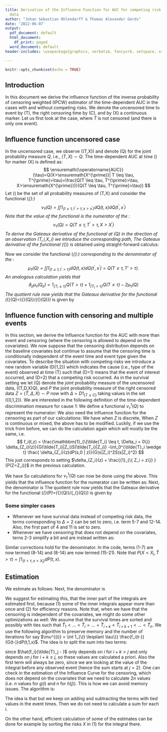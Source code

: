 ```yaml
---
title: Derivation of the Influence Function for AUC for competing risk data and survival
  data
author: "Johan Sebastian Ohlendorff & Thomas Alexander Gerds"
date: '2022-06-07'
output:
  pdf_document: default
  html_document:
    df_print: paged
  word_document: default
header-includes: \usepackage{graphicx, verbatim, fancyvrb, setspace, xspace, colortbl, longtable, amsmath, caption, xfrac, float, mathabx,bbm,algorithm2e}

---
```


```r
knitr::opts_chunk$set(echo = TRUE)
```

\newcommand{\Xj}{\ensuremath{X^{\prime}}}
\newcommand{\xj}{\ensuremath{x^{\prime}}}
\newcommand{\AUC}{\ensuremath{\operatorname{AUC}}}
\newcommand{\Brier}{\ensuremath{\operatorname{Brier}}}
\newcommand{\survtau}{\ensuremath{\tilde S(\tau)}}
\newcommand{\hatsurvtau}{\ensuremath{\hat{\tilde{S}}(\tau)}}
\newcommand{\Htau}{\ensuremath{H(\tau)}}
\newcommand{\hatHtau}{\ensuremath{\hat H^{(i)}(\tau)}}

\newcommand{\Utau}{\ensuremath{U(\tau)}}
\newcommand{\hatUtau}{\ensuremath{\hat U^{(i)}(\tau)}}
\newcommand{\Vtau}{\ensuremath{V(\tau)}}
\newcommand{\hatVtau}{\ensuremath{\hat V^{(i)}(\tau)}}
\newcommand{\Wtau}{\ensuremath{W(\tau)}}
\newcommand{\hatWtau}{\ensuremath{\hat W^{(i)}(\tau)}}
\newcommand{\margprob}{\ensuremath{F}}
\newcommand{\hatmargprob}{\ensuremath{\hat{F}}}
\newcommand{\Zi}{\ensuremath{Z_i}}
\newcommand{\emp}{\ensuremath{I\negthickspace P_n}}
\newcommand{\ifauc}{\ensuremath{\mathrm{IF}_{\mathrm{AUC}}}}
\newcommand{\hatifauc}{\ensuremath{\mathrm{\widehat{IF}}_{\mathrm{AUC}}}}
\newcommand{\ifnu}{\ensuremath{\mathrm{IF}_{\nu}}}
\newcommand{\ifnuc}{\ensuremath{\mathrm{IF}^1_{\nu}}}
\newcommand{\hatifnu}{\ensuremath{\mathrm{\widehat{IF}}_{\nu}}}
\newcommand{\hatifnuc}{\ensuremath{\mathrm{\widehat{IF}}^1_{\nu}}}
\newcommand{\ifmu}{\ensuremath{\mathrm{IF}_{\mu}}}
\newcommand{\hatifmu}{\ensuremath{\mathrm{\widehat{IF}}_{\mu}}}
\newcommand{\ifmuc}{\ensuremath{\mathrm{IF}^1_{\mu}}}
\newcommand{\hatifmuc}{\ensuremath{\mathrm{\widehat{IF}}^1_{\mu}}}

## Introduction 

In this document we derive the influence function of the inverse
probability of censoring weighted (IPCW) estimator of the
time-dependent AUC in the cases with and without competing risks. We
denote the uncensored time to event by \(T\), the right censoring time
by \(C\), and by \(X\) a continuous marker. Let us first look at the case, where $T$ is not censored (and there is only one event).

##  Influence function uncensored case

In the uncensored case, we observe \((T,X)\) and denote \(Q\) for the
joint probability measure $Q$, i.e., $(T,X) \sim Q$.
The time-dependent AUC at
time \(\tau\) for marker \(X\)  is defined as:
$$
\AUC(\tau)=Q(X>\Xj | T \leq \tau, T^{\prime}>\tau)=\frac{Q(T \leq \tau,
  T^{\prime}>\tau, X>\Xj)}{Q(T \leq \tau,
  T^{\prime}>\tau)}
$$
Let \(\mathcal{Q}\) be the set of all probability measures of \(T,X\)
and consider the functional \(\nu_{\tau}:\mathcal{Q}\to [0,1]\)
$$
\nu_{\tau}(Q)=\int \int 1_{\{t \leq \tau, t^{\prime}>\tau, x>\xj\}} d Q(t, x) d Q (t^{\prime}, \xj)
$$
Note that the value of the functional is the numerator of the \AUC:
$$
\nu_{\tau}(Q)=Q(T \leq \tau, T^{\prime}>\tau, X>\Xj)
$$
To derive the Gateaux derivative of the functional at \(Q\) in the
direction of an observation \(T_i,X_i\) we introduce the corresponding
path,
\begin{align*}
Q_{\varepsilon}^{i}=Q+\varepsilon\left\{\delta_{\left\{T_{i},
      X_i\right\}}-Q\right\}.
\intertext{and the following short notation
$\partial_{\varepsilon}=\left.\frac{\partial}{\partial
  \varepsilon}\right|_{\varepsilon=0}$ to obtain the directional derivative:}
 \partial_{\varepsilon} Q_{\varepsilon}^{i}=\delta_{\left\{T_{i}, X_i\right\}}-Q.
\end{align*}
The Gateaux derivative of the functional \(\nu_{\tau}\) is obtained
using straight-forward calculus:
\begin{align*}
  \partial_{\varepsilon} \nu_{\tau}(Q_{\varepsilon})&=\int \int 1_{\{t \leq \tau, t^{\prime}>\tau, x>\xj\}} \partial_{\varepsilon} Q_{\varepsilon}^{i} (t,x) d Q (t^{\prime}, \xj)\\
                                                      &\quad + \int \int 1_{\{t \leq \tau, t^{\prime}>\tau, x>\xj\}} d Q(t, x) \partial_{\varepsilon} Q_{\varepsilon}^{i} (t^{\prime}, \xj) \\
&= \int \int 1_{\{t \leq \tau, t^{\prime}>\tau, x>\xj\}} d[\delta_{\left\{T_{i}, X_i\right\}}-Q] (t,x) d Q (t^{\prime}, \xj) \\
                                                      &\quad + \int \int 1_{\{t \leq \tau, t^{\prime}>\tau, x>\xj\}} d Q(t, x) d [\delta_{\left\{T_{i}, X_i\right\}}-Q](t^{\prime}, \xj) \\
&= \int_{-\infty}^\infty \int_{0}^{\tau} Q(T>\tau, X<x) d\left[\delta_{\left\{T_{i}, X_i\right\}}-Q\right](t,x)\\
                                                      &\quad +\int_{-\infty}^\infty \int_{\tau}^{\infty}  Q\left(T \leqslant \tau, X>\xj\right) d\left[\delta_{\left\{T_{i}, X_i\right\}}-Q\right](t',x')\\
&=1_{\left\{T_{i} \leqslant \tau\right\}} Q\left(T>\tau, X<X_{i}\right) +1_{\left\{T_{i}>\tau\right\}} Q\left(T \leqslant \tau, X>X_{i}\right)-2\nu_{\tau}(Q).
\end{align*}

Now we consider the functional \(\mu_{\tau}:\mathcal{Q}\to [0,1]\)
corresponding to the denominator of the \AUC:
$$
\mu_{\tau}(Q)=\int \int 1_{\{t \leq \tau, t^{\prime}>\tau\}} d Q(t, x) d Q (t^{\prime}, \xj)=Q(T \leq \tau, T' > \tau).
$$
An analogous calculation yields that
$$
\partial_{\varepsilon} \mu_{\tau}(Q_{\varepsilon}) = 1_{\left\{T_{i} \leqslant \tau\right\}} Q\left(T>\tau\right)+1_{\left\{T_{i}>\tau\right\}} Q\left(T \leqslant \tau\right)-2\mu_{\tau}(Q)
$$
The quotient rule now yields that the Gateaux
derivative for the functional
\(\AUC_{\tau}(Q)={\nu_{\tau}(Q)}/{\mu_{\tau}(Q)}\) is given by
\begin{align*}
 &IF_{\AUC}(T_i,X_i;\tau) =  (\mu_{\tau}(Q))^{-2}\\
                                             &\quad \left[1_{\left\{T_{i} \leqslant \tau\right\}} (Q\left(T>\tau, X<X_{i}\right)\mu_{\tau}(Q)-Q(T > \tau) \nu_{\tau}(Q))\right.\\
  &\quad \left. +1_{\left\{T_{i}>\tau\right\}} (Q\left(T \leqslant \tau, X>X_{i}\right)\mu_{\tau}(Q) - \nu_{\tau}(Q)Q(T\leq \tau))\right].
\end{align*}

## Influence function with censoring and multiple events

In this section, we derive the Influence function for the AUC with more than event and censoring (where the censoring is allowed to depend on the covariates). We now suppose that the censoring distribution depends on the baseline
covariates but continue to assume that the censoring time is
conditionally independent of the event time and event type given the
covariates. To describe the situation with competing risks we introduce a new
random variable \(D\in\{1,2\}\) which indicates the cause (i.e., type
of the event) observed at time \(T\) such that \(D=1\) means that the
event of interest occurred, and \(D=2\) that a competing risk
occurred. As in the survival setting we let \(Q\) denote the joint
probability measure of the uncensored data, \((T,D,X)\sim Q\), and $P$
the joint probability measure of the right censored data
$Z=(\tilde{T},\Delta,X) \sim P$ now with $\Delta=D 1_{\{T \leq C\}}$
taking values in the set \(\{0,1,2\}\). We are interested in the
following definition of the time-dependent discrimination measure for
cause 1:
\begin{align*}
\AUC^1(\tau)&=Q(X_i > X_j \mid T_i\leq \tau, D_i = 1, (T_j > \tau \cup D_j = 2 ))\\
&=\frac{Q(X_i > X_j, T_i\leq \tau, D_i = 1, (T_j > \tau \cup D_j = 2 ))}{Q(T_i\leq \tau, D_i = 1, (T_j > \tau \cup D_j = 2 ))}
\end{align*}
We define a functional $\nu^{1}_{\tau}(Q)$ to represent the numerator:
\begin{align*}
\nu^{1}_{\tau}(Q) &= \iint 1_{\{x > x', t \leqslant \tau, d = 1, ( t^{\prime}>\tau \cup d' = 2)\}} d Q(t, d, x) d Q\left(t^{\prime}, d', \xj\right) \nonumber\\
&= \iint 1_{\{x > x', t \leqslant \tau, ( t^{\prime}>\tau \cup d' = 2)\}} d Q(t, 1, x) d Q\left(t^{\prime}, d', \xj\right)
\psi^{1}_{\tau}(P)  \nonumber\\
&= \iint 1_{\{x > x', t \leqslant \tau,t^{\prime}>\tau\}} + 1_{\{ x > x', t \leqslant \tau, t' \leqslant \tau, d' = 2)\}} d Q(t, 1, x) d Q\left(t^{\prime}, d', \xj\right) \nonumber\\
  &= \iint 1_{\{x > x', t \leqslant \tau,t^{\prime}>\tau\}} dQ(t, 1, x) d Q\left(t^{\prime}, d', \xj\right) \nonumber\\
  &\quad +  \iint 1_{\{ x > x', t \leqslant \tau, t' \leqslant \tau \}} d Q(t, 1, x) d Q\left(t^{\prime}, 2, \xj\right) \nonumber\\
  &= \sum_{\delta^{\prime}=0,1,2} \iint 1_{\{x > x', t \leqslant \tau,  t^{\prime}>\tau\}} \frac{d P(t, 1, x)}{G(t- | x)} \frac{d P\left(t^{\prime}, \delta^{\prime}, \xj\right)}{G\left(\tau | x' \right)} \label{eq:cr-part1-numerator}\\
  &\quad + \iint 1_{\{ x > x', t \leqslant \tau, t' \leqslant \tau \}} \frac{d P(t, 1, x)}{G(t-|x)} \frac{d P(t', 2, x')}{G(t'- | x')}
\end{align*}
We also need the influence function for the censoring as part of our calculations:
\begin{align*}
\kappa_{t,z}(P_{\varepsilon}^i) &= \exp(-\int_0^t \frac{dP_{\varepsilon}(s,0|z)}{P_\varepsilon(\tilde{T} > s|Z=z)}) \\
\partial_{\varepsilon} P_{\varepsilon}(\tilde{T} >s , Z=z) &= \mathbbm{1}_{\{\tilde{T}_i > s, Z_i = z\}}-P(\tilde{T} > s, Z = z) \\
\partial_{\varepsilon} P_{\varepsilon}(\tilde{T} \leq s, \Delta=0, Z=z) &= \mathbbm{1}_{\{\tilde{T}_i \leq s,\Delta_i=0, Z_i = z\}}-P(\tilde{T} \leq s, \Delta=0, Z = z)
\end{align*}
We have when $Z$ is discrete,
\begin{align*}
  &\partial_{\varepsilon} \left[\int_0^t \frac{dP_{\varepsilon}(s,0|z)}{P_\varepsilon(\tilde{T} > s|Z=z)}\right]\\
  &=\int_0^t \frac{\partial_{\varepsilon} dP_{\varepsilon}(s,0,z)P(\tilde{T}_i > s,Z_i=z)}{P(\tilde{T} > s,Z_i=z)^2}
     -\frac{dP(s,0,z)\partial_{\varepsilon} P_\varepsilon(\tilde{T} >s, Z_i=z)}{P(\tilde{T} > s,Z_i=z)^2}\\
  &= \int_0^t \frac{ (d\mathbbm{1}_{\{\tilde{T}_i \leq s,\Delta_i=0, Z_i = z\}}-dP(s,0,z)) P(\tilde{T} > s,Z_i=z)}{P(\tilde{T} > s,Z=z)^2}\\
  &\quad -\frac{dP(s,0,z) (\mathbbm{1}_{\{\tilde{T}_i > s, Z_i = z\}}-P(\tilde{T} > s, Z = z))}{P(\tilde{T} > s,Z=z)^2}\\
  &= \int_0^t \frac{ d\mathbbm{1}_{\{\tilde{T}_i \leq s,\Delta_i=0, Z_i = z\}} P(\tilde{T} > s,Z=z)-dP(s,0,z) \mathbbm{1}_{\{\tilde{T}_i > s, Z_i = z\}}}{P(\tilde{T} > s,Z=z)^2}\\
  &= \frac{\mathbbm{1}_{\{\tilde{T_i} \leq t, \Delta_i = 0, Z_i = z\}}}{P(\tilde{T} > \tilde{T}_i,Z=Z_i)} -\int_0^t \frac{\mathbbm{1}_{\{\tilde{T}_i > s, Z_i = z\}} dP(s,0,z) }{P(\tilde{T} > s,Z=z)^2}\\
  &= \frac{\mathbbm{1}_{\{\tilde{T_i} \leq t, \Delta_i = 0, Z_i = z\}}}{G(\tilde{T_i}|Z_i)S(\tilde{T_i}|Z_i)P(Z=Z_i)} -\int_0^{\tilde{T}_i \wedge t} \frac{ \mathbbm{1}_{\{ Z_i = z\} }dP(s,0,z)}{G(s|Z_i)^2S(s|Z_i)^2 P(Z=Z_i)^2}\\
  &:= f_i(t,z)
\end{align*}
When $Z$ is continuous or mixed, the above has to be modified. Luckily, if we use the trick from before, we can do the calculation again which will mostly be the same, i.e.
$$
 f_i(t,z) = \frac{\mathbbm{1}_{\{\tilde{T_i} \leq t, \Delta_i = 0\}} \delta_{Z_i}(z)}{G(\tilde{T_i}|Z_i)S(\tilde{T_i}|Z_i)} -\int_0^{\tilde{T}_i \wedge t} \frac{ \delta_{Z_i}(z)dP(s,0 | z)}{G(s|Z_i)^2S(s|Z_i)^2}
$$
This just corresponds to setting $\delta_{Z_i}(z) = \frac{{1}_{\{ Z_i = z\}} }{P(Z=Z_i)}$ in the previous calculation.

We have
\begin{align*}
	\partial_{\varepsilon} \left[ \frac{d P_{\varepsilon}\left(t, \delta, x\right)}{\kappa(P_{\varepsilon})\left( s\right)}  \right] &=\frac{d(\delta_{\left\{\tilde{T}_{i}, \Delta_i,X_i\right\}})(t, \delta, x)+dP(t,\delta,x)\left[f_i(s,x)-1\right]}{G(s|x)} 
\end{align*}
So calculations for $\nu_\tau^1 (Q)$ can now be done using the above. This yields that the influence function for the numerator can be written as:
\begin{align}
	\ifnu(\Zi;\tau) &= \frac{1_{\{\tilde{T}_i \leqslant \tau, \Delta_i = 1\}}}{G(\tilde{T_i}- | X_i)}\int  1_{\{X_i > x', t^{\prime}>\tau\}} \frac{dP(t' , x')}{G(\tau | x')} \\
	&+\int 1_{\{t \leqslant \tau\}} \int  1_{\{x > x', t^{\prime}>\tau\}} \frac{dP(t', x')}{G(\tau | x')} \frac{\left[f_i(t-,x)-1\right]dP(t,1,x)}{G(t- | x)}  \\
	&+ \iint 1_{\{x' < x, t \leqslant \tau\}}  \frac{ d P (t, 1, x)}{G(t- | x)} \frac{1_{\{t^{\prime}>\tau\}}\left[f_i(\tau,x')-1\right]dP(t',x')}{G(\tau | x')}  \\
	&+ \left(\frac{1_{ \{ \tilde{T_i} \leq \tau, \Delta_i = 2\}} }{G(\tilde{T_i} - | X_i)} +  \frac{1_{ \{ \tilde{T_i} > \tau \}} }{G(\tau | X_i )}\right) \int 1_{\{X_i<x, t \leqslant \tau\}}  \frac{ d P (t, 1, x)}{G(t- | x)}\\
	&+ \iint 1_{\{x' < x, t \leqslant \tau\}} \frac{ d P (t, 1, x)}{G(t- | x)} 1_{\{t^{\prime} \leqslant \tau\}}(f_i(t'-,x')-1) \frac{dP(t',2,x') }{G(t'- | x')} \\
	&+ \frac{1_{\{\tilde{T}_{i} \leqslant \tau, \Delta_i = 1\}}}{G(\tilde{T}_{i}- | X_i)}\int 1_{\{X_i > x', t^{\prime} \leqslant \tau\}}  \frac{d P\left(t^{\prime},2, \xj\right)}{G(t'- | x')} \\
	&+ \iint 1_{\{x > x', t^{\prime} \leqslant \tau\}}  \frac{d P\left(t^{\prime},2, \xj\right)}{G(t'- |x')}  1_{\{t \leqslant \tau\}}\frac{\left[f_i(t-,x)-1\right]dP(t,1,x)}{G(t-| x)}
\end{align}
Next, the denominator is
\begin{align}
	\ifmu(\Zi;\tau) &= \frac{1_{\{\tilde{T}_i \leqslant \tau, \Delta_i = 1\}}}{G(\tilde{T_i}- | X_i)}\int  1_{\{t^{\prime}>\tau\}} \frac{dP(t' , x')}{G(\tau | x')} \\
	&+\int  1_{\{ t^{\prime}>\tau\}} \frac{dP(t', x')}{G(\tau | x')} \int 1_{\{t \leqslant \tau\}}  \frac{\left[f_i(t-,x)-1\right]dP(t,1,x)}{G(t- | x)}  \\
	&+\int 1_{\{t \leqslant \tau\}}  \frac{ d P (t, 1, x)}{G(t- | x)}  \int \frac{1_{\{t^{\prime}>\tau\}}\left[f_i(\tau,x')-1\right]dP(t',x')}{G(\tau | x')} \\
	&+ \left( \frac{1_{ \{ \tilde{T_i} \leq \tau, \Delta_i = 2\}} }{G(\tilde{T_i} - | X_i)}+\frac{1_{ \{ \tilde{T_i} > \tau \}} }{G(\tau | X_i )}\right)\int 1_{\{t \leqslant \tau\}}  \frac{ d P (t, 1, x)}{G(t- | x)}\\
	&+ \int 1_{\{t \leqslant \tau\}} \frac{ d P (t, 1, x)}{G(t- | x)} \int 1_{\{t^{\prime} \leqslant \tau\}} (f_i(t'-,x')-1) \frac{dP(t',2,x') }{G(t'- | x')} \\
	&+ \frac{1_{\{\tilde{T}_{i} \leqslant \tau, \Delta_i = 1\}}}{G(\tilde{T}_{i}- | X_i)}\int 1_{\{t^{\prime} \leqslant \tau\}}  \frac{d P\left(t^{\prime},2, \xj\right)}{G(t'- | x')} \\
	&+ \int 1_{\{t \leqslant \tau\}} (f_i(t-,x)-1) \frac{ d P (t, 1, x)}{G(t- | x)} \int 1_{\{t^{\prime} \leqslant \tau\}}  \frac{dP(t',2,x') }{G(t'- | x')}
\end{align}
The quotient rule now yields that the Gateaux
derivative for the functional
\(\AUC_{\tau}(P)={\nu_{\tau}(Q)}/{\mu_{\tau}(Q)}\) is given by
\begin{equation*}
	\ifauc(Z_i,\tau)=\frac{\ifnu(\Zi;\tau)  \mu_{\tau}(Q) - \nu_{\tau}(Q)  \ifmu(\Zi;\tau)} {\mu_{\tau}(Q)^2}
\end{equation*}

### Some simpler cases 
- Whenever we have survival data instead of competing risk data, the terms corresponding to $\Delta=2$ can be set to zero, i.e. term 5-7 and 12-14. Also, the first part of 4 and 11 is set to zero.
- Whenever we have censoring that does not depend on the covariates, terns 2-3 simplify a bit and are instead written as:

\begin{gather*}
\frac{f_i(\tau)-2}{G(\tau)}\int 1_{\{t \leqslant \tau\}} P(X<x, \tilde{T}>\tau) \frac{1}{G(t-)}dP(t,1,x) \\
+ \frac{1}{G(\tau)} \int 1_{\{t \leqslant \tau\}} P(X<x, \tilde{T}>\tau) \frac{f_i(t-)}{G(t-)}dP(t,1,x) 
\end{gather*}

Similar corrections hold for the denominator. In the code, terms (1-7) are now termed (8-14) and (8-14) are now termed (15-21). Note that $P(X < X_i, \tilde{T} > \tau) = \int 1_{\{t > \tau, x < X_i\}} dP(t,x)$.

## Estimation 
We estimate as follows: 
\begin{align}
	\ifnu(\Zi;\tau) &= \frac{1_{\{\tilde{T}_i \leqslant \tau, \Delta_i = 1\}}}{\hat{G}(\tilde{T_i}- | X_i)}\int  1_{\{X_i > x', t^{\prime}>\tau\}} \frac{d\emp(t' , x')}{\hat{G}(\tau | x')} \\
	&+\int 1_{\{t \leqslant \tau\}} \int  1_{\{x > x', t^{\prime}>\tau\}} \frac{d\emp(t', x')}{\hat{G}(\tau | x')} \frac{\left[\hat{f}_i(t-,x)-1\right]d\emp(t,1,x)}{\hat{G}(t- | x)}  \\
	&+ \iint 1_{\{x' < x, t \leqslant \tau\}}  \frac{ d \emp (t, 1, x)}{\hat{G}(t- | x)} \frac{1_{\{t^{\prime}>\tau\}}\left[\hat{f}_i(\tau,x')-1\right]d\emp(t',x')}{\hat{G}(\tau | x')}  \\
	&+ \left(\frac{1_{ \{ \tilde{T_i} \leq \tau, \Delta_i = 2\}} }{\hat{G}(\tilde{T_i} - | X_i)} +  \frac{1_{ \{ \tilde{T_i} > \tau \}} }{\hat{G}(\tau | X_i )}\right) \int 1_{\{X_i<x, t \leqslant \tau\}}  \frac{ d \emp (t, 1, x)}{\hat{G}(t- | x)}\\
	&+ \iint 1_{\{x' < x, t \leqslant \tau\}} \frac{ d \emp (t, 1, x)}{\hat{G}(t- | x)} 1_{\{t^{\prime} \leqslant \tau\}}(f_i(t'-,x')-1) \frac{d\emp(t',2,x') }{\hat{G}(t'- | x')} \\
	&+ \frac{1_{\{\tilde{T}_{i} \leqslant \tau, \Delta_i = 1\}}}{\hat{G}(\tilde{T}_{i}- | X_i)}\int 1_{\{X_i > x', t^{\prime} \leqslant \tau\}}  \frac{d \emp\left(t^{\prime},2, \xj\right)}{\hat{G}(t'- | x')} \\
	&+ \iint 1_{\{x > x', t^{\prime} \leqslant \tau\}}  \frac{d \emp\left(t^{\prime},2, \xj\right)}{\hat{G}(t'- |x')}  1_{\{t \leqslant \tau\}}\frac{\left[\hat{f}_i(t-,x)-1\right]d\emp(t,1,x)}{\hat{G}(t-| x)}
\end{align}
Next, the denominator is
\begin{align}
	\ifmu(\Zi;\tau) &= \frac{1_{\{\tilde{T}_i \leqslant \tau, \Delta_i = 1\}}}{\hat{G}(\tilde{T_i}- | X_i)}\int  1_{\{t^{\prime}>\tau\}} \frac{d\emp(t' , x')}{\hat{G}(\tau | x')} \\
	&+\int  1_{\{ t^{\prime}>\tau\}} \frac{d\emp(t', x')}{\hat{G}(\tau | x')} \int 1_{\{t \leqslant \tau\}}  \frac{\left[\hat{f}_i(t-,x)-1\right]d\emp(t,1,x)}{\hat{G}(t- | x)}  \\
	&+\int 1_{\{t \leqslant \tau\}}  \frac{ d \emp (t, 1, x)}{\hat{G}(t- | x)}  \int \frac{1_{\{t^{\prime}>\tau\}}\left[\hat{f}_i(\tau,x')-1\right]d\emp(t',x')}{\hat{G}(\tau | x')} \\
	&+ \left( \frac{1_{ \{ \tilde{T_i} \leq \tau, \Delta_i = 2\}} }{\hat{G}(\tilde{T_i} - | X_i)}+\frac{1_{ \{ \tilde{T_i} > \tau \}} }{\hat{G}(\tau | X_i )}\right)\int 1_{\{t \leqslant \tau\}}  \frac{ d \emp (t, 1, x)}{\hat{G}(t- | x)}\\
	&+ \int 1_{\{t \leqslant \tau\}} \frac{ d \emp (t, 1, x)}{\hat{G}(t- | x)} \int 1_{\{t^{\prime} \leqslant \tau\}} (\hat{f}_i(t'-,x')-1) \frac{d\emp(t',2,x') }{\hat{G}(t'- | x')} \\
	&+ \frac{1_{\{\tilde{T}_{i} \leqslant \tau, \Delta_i = 1\}}}{\hat{G}(\tilde{T}_{i}- | X_i)}\int 1_{\{t^{\prime} \leqslant \tau\}}  \frac{d \emp\left(t^{\prime},2, \xj\right)}{\hat{G}(t'- | x')} \\
	&+ \int 1_{\{t \leqslant \tau\}} (\hat{f}_i(t-,x)-1) \frac{ d \emp (t, 1, x)}{\hat{G}(t- | x)} \int 1_{\{t^{\prime} \leqslant \tau\}}  \frac{d\emp(t',2,x') }{\hat{G}(t'- | x')}
\end{align}

We suggest for estimating this, that the inner part of the integrals are estimated first, because (1) some of the inner integrals appear more than once and (2) for efficiency reasons. Note that, when we have that the censoring is independent of the covariates, we might do some other optimizations as well: We assume that
the survival times are sorted and possibly with ties such that
$\tilde{T}_{1} < \ldots < \tilde{T}_{i} = \ldots = \tilde{T}_{i+k} < \tilde{T}_{i+k+1} < \ldots <
\tilde{T}_n$. We use the following algorithm to preserve memory and the number
of iterations for say $\mu^{(i)} = \int 1_{\{t \leqslant \tau\}} \frac{f_i(t-)}{G(t-)}dP(t,1,x)$. The
idea is to split the sum into two terms:
\begin{gather*}
\frac{1}{n} \sum_{j=1}^n \frac{\hat{f_i}(\tilde{T}_j - )1_{ \{
    \tilde{T}_j \leq \tau, \Delta_j =1 \}}}{\hat{G}(\tilde{T_j}-)} =\\
\frac{1}{n} \left(\sum_{j=2}^{i+k} \frac{g(j) 1_{ \{ \tilde{T}_j \leq
      \tau, \Delta_j =1 \}}}{\hat{G}(\tilde{T_j}-)} +
  h(i)
  \sum_{j=i+k+1}^n \frac{1_{ \{ \tilde{T}_j \leq \tau, \Delta_j =1
      \}}}{\hat{G}(\tilde{T_j}-)} \right)
\end{gather*}

since $\hat{f_i}(\tilde{T}_j - )$ only depends on $i$ for $i+k > j$ and only depends on $j$ for $i+k\leq j$, so these values are calculated a priori. Also the first term will always be zero, since we are looking at the value of the integral before any observed event (hence the sum starts at $j=2$). One can check in the estimation of the Influence Curve for the censoring, which does not depend on the covariates that we need to calculate $2n$ values (i.e. $n$ values for $g(i)$ and $n$ for $h(j)$). This is how we can avoid memory issues. The algorithm is:
\begin{algorithm}[H]
\DontPrintSemicolon
\BlankLine
$t := 1$ \;
$\hat{\mu}_{2}:= \sum_{j=1}^n \frac{1_{ \{ \tilde{T}_j \leq \tau, \Delta_j =1 \}}}{\hat{G}(\tilde{T_j}-)}$ \;
\While{$\tilde{T}_1 = \tilde{T}_t $  and  $t \leq n$ } {
\If{$\tilde{T}_t \leq \tau$ and $\Delta_t = 1$}{
$\hat{\mu}_{2} = \hat{\mu}_{2} - \frac{1}{G(\tilde{T}_t-)}$ \;
}
$t = t + 1$ \;
}
$tieEnd := t-1$ \;
$\hat{\mu}_{1}:=0$ \;
\For{$i = 1$ to $n$}{
    $\hat{\mu}^{(i)}=\frac{1}{n} \left(\hat{\mu}_{1}+ h(i)  \hat{\mu}_{2}  \right) $\;
    \If{$tieEnd \leq i$}{
        $t = i+1$ \;
        \While{$\tilde{T}_1 = \tilde{T}_t $  and  $t \leq n$ } {
                \If{$\tilde{T}_t \leq \tau$ and $\Delta_t = 1$}{
                        $\hat{\mu}_{2} = \hat{\mu}_{2} - \frac{1}{G(\tilde{T}_t-)}$ \;
                        $\hat{\mu}_{1} = \hat{\mu}_{1} + \frac{g(t) 1_{ \{ \tilde{T}_{t} \leq \tau, \Delta_{t} =1 \}}}{\hat{G}(\tilde{T}_{t}-)}$\;
                }
                Let $t = t + 1$ \;
        }
    }
    Let $tieEnd = t-1$ \;
}
return $\hat{\mu}^{(i)}$ for each $i = 1, \ldots, n$ \;
\end{algorithm}

The idea is that but we keep on adding and subtracting the terms with tied values in the event times. Then we do not need to calculate a sum for each $i$.

On the other hand, efficient calculation of some of the estimates can be done for example by sorting the risks $X$ in (1) for the integral there.
